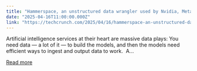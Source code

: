```yaml
---
title: "Hammerspace, an unstructured data wrangler used by Nvidia, Meta, and Tesla, raises $100M at $500M+ valuation"
date: "2025-04-16T11:00:00.000Z"
link: "https://techcrunch.com/2025/04/16/hammerspace-an-unstructured-data-wrangler-used-by-nvidia-meta-and-tesla-raises-100m-at-500m-valuation/"
---
```


Artificial intelligence services at their heart are massive data plays: You need data — a lot of it — to build the models, and then the models need efficient ways to ingest and output data to work.  A...

[Read more](https://techcrunch.com/2025/04/16/hammerspace-an-unstructured-data-wrangler-used-by-nvidia-meta-and-tesla-raises-100m-at-500m-valuation/)
